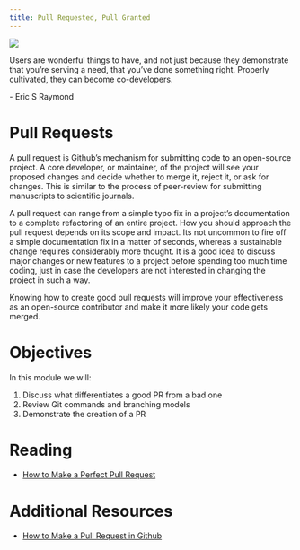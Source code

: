 ```yaml
---
title: Pull Requested, Pull Granted
---
```

![](../../images/sharing_papers.png)

:::{.callout-note appearance="minimal"}
Users are wonderful things to have, and not just because they demonstrate that you’re serving a need, that you’ve
done something right. Properly cultivated, they can become co-developers.

\- Eric S Raymond
:::

# Pull Requests

A pull request is Github's mechanism for submitting code to an open-source project. A core developer, or maintainer, of
the project will see your proposed changes and decide whether to merge it, reject it, or ask for
changes. This is similar to the process of peer-review for submitting manuscripts to scientific journals.

A pull request can range from a simple typo fix in a project's documentation to a complete refactoring of an entire
project. How you should approach the pull request depends on its scope and impact. Its not uncommon to fire off
a simple documentation fix in a matter of seconds, whereas a sustainable change requires considerably more thought.
It is a good idea to discuss major changes or new features to a project before spending too much time coding, just
in case the developers are not interested in changing the project in such a way.

Knowing how to create good pull requests will improve your effectiveness as an open-source contributor and make it
more likely your code gets merged.

# Objectives

In this module we will:

1. Discuss what differentiates a good PR from a bad one
2. Review Git commands and branching models
3. Demonstrate the creation of a PR

# Reading

- [How to Make a Perfect Pull Request](https://betterprogramming.pub/how-to-make-a-perfect-pull-request-3578fb4c112)

# Additional Resources

- [How to Make a Pull Request in Github](https://opensource.com/article/19/7/create-pull-request-github)
